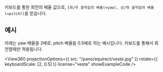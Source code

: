 
<OptionDescriptor type="[number, number]" defaultVal="[1, 1]" added="4.0.0" />

키보드를 통한 회전의 배율
값으로, `[좌/우 움직임의 배율(=yaw), 상/하 움직임의 배율(=pitch)]`을 받습니다.

## 예시
아래는 yaw 배율을 2배로, pitch 배율을 0.5배로 하는 예시입니다.
키보드를 통해서 회전할때만 적용됩니다.

<View360
  projectionOptions={{
    src: "/pano/equirect/veste.jpg"
  }}
  rotate={{
    keyboardScale: [2, 0.5]
  }}
  license="veste"
  showExampleCode />
